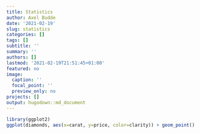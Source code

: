 ```yaml
---
title: Statistics
author: Axel Budde
date: '2021-02-19'
slug: statistics
categories: []
tags: []
subtitle: ''
summary: ''
authors: []
lastmod: '2021-02-19T21:51:45+01:00'
featured: no
image:
  caption: ''
  focal_point: ''
  preview_only: no
projects: []
output: hugodown::md_document
---
```


```r
library(ggplot2)
ggplot(diamonds, aes(x=carat, y=price, color=clarity)) + geom_point()
```





